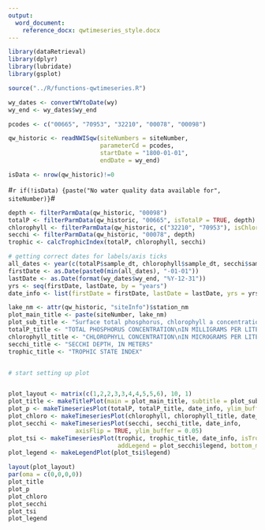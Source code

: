 ```yaml
---
output: 
  word_document:
    reference_docx: qwtimeseries_style.docx
---
```


```r
library(dataRetrieval)
library(dplyr)
library(lubridate)
library(gsplot)

source("../R/functions-qwtimeseries.R")
```

```r
wy_dates <- convertWYtoDate(wy)
wy_end <- wy_dates$wy_end

pcodes <- c("00665", "70953", "32210", "00078", "00098")

qw_historic <- readNWISqw(siteNumbers = siteNumber, 
                          parameterCd = pcodes,
                          startDate = "1800-01-01", 
                          endDate = wy_end)

isData <- nrow(qw_historic)!=0

```

#`r if(!isData) {paste("No water quality data available for", siteNumber)}`#

```r
depth <- filterParmData(qw_historic, "00098")
totalP <- filterParmData(qw_historic, "00665", isTotalP = TRUE, depth) 
chlorophyll <- filterParmData(qw_historic, c("32210", "70953"), isChlorophyll = TRUE, depth)
secchi <- filterParmData(qw_historic, "00078", depth)
trophic <- calcTrophicIndex(totalP, chlorophyll, secchi)

# getting correct dates for labels/axis ticks
all_dates <- year(c(totalP$sample_dt, chlorophyll$sample_dt, secchi$sample_dt, trophic$sample_dt))
firstDate <- as.Date(paste0(min(all_dates), "-01-01"))
lastDate <- as.Date(format(wy_dates$wy_end, "%Y-12-31"))
yrs <- seq(firstDate, lastDate, by = "years")
date_info <- list(firstDate = firstDate, lastDate = lastDate, yrs = yrs)

lake_nm <- attr(qw_historic, "siteInfo")$station_nm
plot_main_title <- paste(siteNumber, lake_nm)
plot_sub_title <- "Surface total phosphorus, chlorophyll a concentrations, Secchi depths, and TSI data"
totalP_title <- "TOTAL PHOSPHORUS CONCENTRATION\nIN MILLIGRAMS PER LITER"
chlorophyll_title <- "CHLOROPHYLL CONCENTRATION\nIN MICROGRAMS PER LITER"
secchi_title <- "SECCHI DEPTH, IN METERS"
trophic_title <- "TROPHIC STATE INDEX"


# start setting up plot


plot_layout <- matrix(c(1,2,2,3,3,4,4,5,5,6), 10, 1)
plot_title <- makeTitlePlot(main = plot_main_title, subtitle = plot_sub_title)
plot_p <- makeTimeseriesPlot(totalP, totalP_title, date_info, ylim_buffer = 0.05, top_margin = 0)
plot_chloro <- makeTimeseriesPlot(chlorophyll, chlorophyll_title, date_info, ylim_buffer = 0.05)
plot_secchi <- makeTimeseriesPlot(secchi, secchi_title, date_info,
                   axisFlip = TRUE, ylim_buffer = 0.05)
plot_tsi <- makeTimeseriesPlot(trophic, trophic_title, date_info, isTrophicIndex = TRUE,
                               addLegend = plot_secchi$legend, bottom_margin = 0)
plot_legend <- makeLegendPlot(plot_tsi$legend)

layout(plot_layout)
par(oma = c(0,0,0,0))
plot_title
plot_p
plot_chloro
plot_secchi
plot_tsi
plot_legend

```

